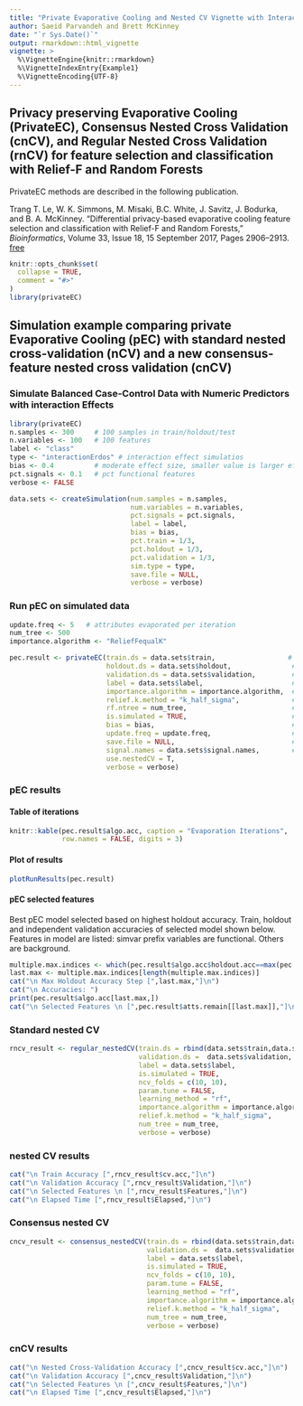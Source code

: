 ```yaml
---
title: "Private Evaporative Cooling and Nested CV Vignette with Interaction Simulation"
author: Saeid Parvandeh and Brett McKinney
date: "`r Sys.Date()`"
output: rmarkdown::html_vignette
vignette: >
  %\VignetteEngine{knitr::rmarkdown}
  %\VignetteIndexEntry{Example1}
  %\VignetteEncoding{UTF-8}
---
```

## Privacy preserving Evaporative Cooling (PrivateEC), Consensus Nested Cross Validation (cnCV), and Regular Nested Cross Validation (rnCV) for feature selection and classification with Relief-F and Random Forests

PrivateEC methods are described in the following publication.

Trang T. Le, W. K. Simmons, M. Misaki, B.C. White, J. Savitz, J. Bodurka, and B. A. McKinney. "Differential privacy-based evaporative cooling feature selection and classification with Relief-F and Random Forests," <i>Bioinformatics</i>, Volume 33, Issue 18, 15 September 2017, Pages 2906–2913. [free](https://academic.oup.com/bioinformatics/article/33/18/2906/3796394/Differential-privacybased-evaporative-cooling?guestAccessKey=b91832c8-6034-46d5-95ce-382fc71c1df0)


```r
knitr::opts_chunk$set(
  collapse = TRUE,
  comment = "#>"
)
library(privateEC)
```

## Simulation example comparing private Evaporative Cooling (pEC) with standard nested cross-validation (nCV) and a new consensus-feature nested cross validation (cnCV)

### Simulate Balanced Case-Control Data with Numeric Predictors with interaction Effects
```r
library(privateEC)
n.samples <- 300     # 100 samples in train/holdout/test
n.variables <- 100   # 100 features
label <- "class"
type <- "interactionErdos" # interaction effect simulatios
bias <- 0.4          # moderate effect size, smaller value is larger effect
pct.signals <- 0.1   # pct functional features
verbose <- FALSE

data.sets <- createSimulation(num.samples = n.samples,
                              num.variables = n.variables,
                              pct.signals = pct.signals,
                              label = label,
                              bias = bias,
                              pct.train = 1/3,
                              pct.holdout = 1/3,
                              pct.validation = 1/3,
                              sim.type = type,
                              save.file = NULL,
                              verbose = verbose)
```

### Run pEC on simulated data

```r
update.freq <- 5   # attributes evaporated per iteration
num_tree <- 500
importance.algorithm <- "ReliefFequalK"

pec.result <- privateEC(train.ds = data.sets$train,                  # training split
                        holdout.ds = data.sets$holdout,               # holdout split
                        validation.ds = data.sets$validation,         # validation set
                        label = data.sets$label,                      # class label
                        importance.algorithm = importance.algorithm,  # ReliefF
                        relief.k.method = "k_half_sigma",             # ReliefF knn
                        rf.ntree = num_tree,                          # random forest
                        is.simulated = TRUE,                          # validation set
                        bias = bias,                                  # pEC privacy
                        update.freq = update.freq,                    # num attr evaporated
                        save.file = NULL,                             # save results
                        signal.names = data.sets$signal.names,        # functional attr names
                        use.nestedCV = T,
                        verbose = verbose)
```

### pEC results
#### Table of iterations
```r
knitr::kable(pec.result$algo.acc, caption = "Evaporation Iterations",
             row.names = FALSE, digits = 3)
```

#### Plot of results
```r
plotRunResults(pec.result)
```

#### pEC selected features
Best pEC model selected based on highest holdout accuracy. Train, holdout and independent validation accuracies of selected model shown below. Features in model are listed: simvar prefix variables are functional. Others are background.  
```r
multiple.max.indices <- which(pec.result$algo.acc$holdout.acc==max(pec.result$algo.acc$holdout.acc))
last.max <- multiple.max.indices[length(multiple.max.indices)]
cat("\n Max Holdout Accuracy Step [",last.max,"]\n")
cat("\n Accuracies: ")
print(pec.result$algo.acc[last.max,])
cat("\n Selected Features \n [",pec.result$atts.remain[[last.max]],"]\n")
```

### Standard nested CV

```r
rncv_result <- regular_nestedCV(train.ds = rbind(data.sets$train,data.sets$holdout), 
                                validation.ds =  data.sets$validation,
                                label = data.sets$label,
                                is.simulated = TRUE,
                                ncv_folds = c(10, 10),
                                param.tune = FALSE,
                                learning_method = "rf", 
                                importance.algorithm = importance.algorithm,
                                relief.k.method = "k_half_sigma",             # ReliefF knn
                                num_tree = num_tree,
                                verbose = verbose)
```

### nested CV results
```r
cat("\n Train Accuracy [",rncv_result$cv.acc,"]\n")
cat("\n Validation Accuracy [",rncv_result$Validation,"]\n")
cat("\n Selected Features \n [",rncv_result$Features,"]\n")
cat("\n Elapsed Time [",rncv_result$Elapsed,"]\n")
```

### Consensus nested CV
```r
cncv_result <- consensus_nestedCV(train.ds = rbind(data.sets$train,data.sets$holdout), 
                                  validation.ds =  data.sets$validation, 
                                  label = data.sets$label,
                                  is.simulated = TRUE,
                                  ncv_folds = c(10, 10),
                                  param.tune = FALSE,
                                  learning_method = "rf", 
                                  importance.algorithm = importance.algorithm,
                                  relief.k.method = "k_half_sigma",             # ReliefF knn
                                  num_tree = num_tree,
                                  verbose = verbose)
```

### cnCV results

```r
cat("\n Nested Cross-Validation Accuracy [",cncv_result$cv.acc,"]\n")
cat("\n Validation Accuracy [",cncv_result$Validation,"]\n")
cat("\n Selected Features \n [",cncv_result$Features,"]\n")
cat("\n Elapsed Time [",cncv_result$Elapsed,"]\n")
```

